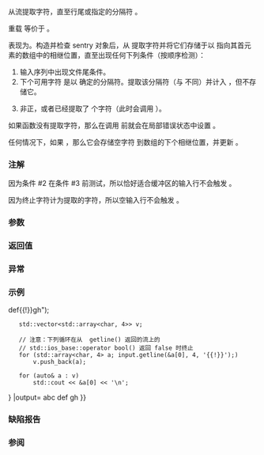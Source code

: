 {{cpp/io/basic_istream/title|getline}}
{{cpp/io/basic_istream/navbar}}
{{dcl begin}}
{{dcl|num=1|
basic_istream&amp; getline( char_type* s, std::streamsize count );
}}
{{dcl|num=2|
basic_istream&amp; getline( char_type* s, std::streamsize count, char_type delim );
}}
{{dcl end}}

从流提取字符，直至行尾或指定的分隔符 {{c|delim}}。

重载 {{v|1}} 等价于 {{c|getline(s, count, widen('\n'))}}。

表现为{{named req|UnformattedInputFunction}}。构造并检查 sentry 对象后，从 {{c|*this}} 提取字符并将它们存储于以 {{tt|s}} 指向其首元素的数组中的相继位置，直至出现任何下列条件（按顺序检测）：

# 输入序列中出现文件尾条件。
# 下个可用字符 {{c|c}} 是以 {{c|Traits::eq(c, delim)}} 确定的分隔符。提取该分隔符（与 {{rlpt|get|basic_istream::get()}} 不同）并计入 {{lc|gcount()}}，但不存储它。
# {{c|count}} 非正，或者已经提取了 {{c|count - 1}} 个字符（此时会调用 {{c|setstate(failbit)}}）。

如果函数没有提取字符，那么在调用 {{ltf|cpp/io/basic_ios/setstate}} 前就会在局部错误状态中设置 {{tt|failbit}}。

任何情况下，如果 {{c|count &gt; 0}}，那么它会存储空字符 {{c|CharT()}} 到数组的下个相继位置，并更新 {{lc|gcount()}}。

===注解===
因为条件 #2 在条件 #3 前测试，所以恰好适合缓冲区的输入行不会触发 {{tt|failbit}}。

因为终止字符计为提取的字符，所以空输入行不会触发 {{tt|failbit}}。

===参数===
{{par begin}}
{{par|s|指向要存储字符到的字符串的指针}}
{{par|count|{{c|s}} 指向的字符串的大小}}
{{par|delim|提取所终止于的分隔字符。提取但不存储它。}}
{{par end}}

===返回值===
{{c|*this}}

===异常===
{{include|cpp/io/stream exceptions}}

===示例===
{{example
|code=
#include &lt;array&gt;
#include &lt;iostream&gt;
#include &lt;sstream&gt;
#include &lt;vector&gt;

int main()
{
    std::istringstream input("abc{{!}}def{{!}}gh");
    std::vector&lt;std::array&lt;char, 4&gt;&gt; v;
    
    // 注意：下列循环在从  getline() 返回的流上的 
    // std::ios_base::operator bool() 返回 false 时终止
    for (std::array&lt;char, 4&gt; a; input.getline(&amp;a[0], 4, '{{!}}');)
        v.push_back(a);
    
    for (auto&amp; a : v)
        std::cout &lt;&lt; &amp;a[0] &lt;&lt; '\n';
}
|output=
abc
def
gh
}}

===缺陷报告===
{{dr list begin}}
{{dr list item|wg=lwg|dr=531|std=C++98|before={{tt|std::getline}} 无法处理 {{c|count}} 非正的情况|after=此时不会提取字符}}
{{dr list end}}

===参阅===
{{dsc begin}}
{{dsc inc|cpp/string/basic_string/dsc getline}}
{{dsc inc|cpp/io/basic_istream/dsc operator_gtgt}}
{{dsc inc|cpp/io/basic_istream/dsc get}}
{{dsc inc|cpp/io/basic_istream/dsc read}}
{{dsc end}}

{{langlinks|de|en|es|fr|it|ja|pt|ru}}